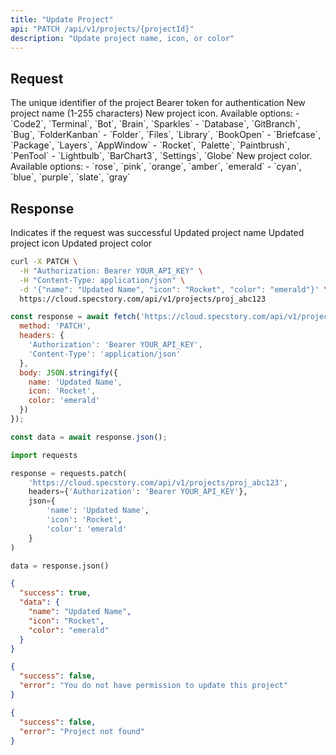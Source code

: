 ```yaml
---
title: "Update Project"
api: "PATCH /api/v1/projects/{projectId}"
description: "Update project name, icon, or color"
---
```


## Request

<ParamField path="projectId" type="string" required>
  The unique identifier of the project
</ParamField>

<ParamField header="Authorization" type="string" required>
  Bearer token for authentication
</ParamField>

<ParamField body="name" type="string">
  New project name (1-255 characters)
</ParamField>

<ParamField body="icon" type="string">
  New project icon. Available options:
  - `Code2`, `Terminal`, `Bot`, `Brain`, `Sparkles`
  - `Database`, `GitBranch`, `Bug`, `FolderKanban`
  - `Folder`, `Files`, `Library`, `BookOpen`
  - `Briefcase`, `Package`, `Layers`, `AppWindow`
  - `Rocket`, `Palette`, `Paintbrush`, `PenTool`
  - `Lightbulb`, `BarChart3`, `Settings`, `Globe`
</ParamField>

<ParamField body="color" type="string">
  New project color. Available options:
  - `rose`, `pink`, `orange`, `amber`, `emerald`
  - `cyan`, `blue`, `purple`, `slate`, `gray`
</ParamField>

## Response

<ResponseField name="success" type="boolean">
  Indicates if the request was successful
</ResponseField>

<ResponseField name="data" type="object">
  <Expandable title="data">
    <ResponseField name="name" type="string">
      Updated project name
    </ResponseField>
    <ResponseField name="icon" type="string">
      Updated project icon
    </ResponseField>
    <ResponseField name="color" type="string">
      Updated project color
    </ResponseField>
  </Expandable>
</ResponseField>

<RequestExample>

```bash cURL
curl -X PATCH \
  -H "Authorization: Bearer YOUR_API_KEY" \
  -H "Content-Type: application/json" \
  -d '{"name": "Updated Name", "icon": "Rocket", "color": "emerald"}' \
  https://cloud.specstory.com/api/v1/projects/proj_abc123
```

```javascript JavaScript
const response = await fetch('https://cloud.specstory.com/api/v1/projects/proj_abc123', {
  method: 'PATCH',
  headers: {
    'Authorization': 'Bearer YOUR_API_KEY',
    'Content-Type': 'application/json'
  },
  body: JSON.stringify({
    name: 'Updated Name',
    icon: 'Rocket',
    color: 'emerald'
  })
});

const data = await response.json();
```

```python Python
import requests

response = requests.patch(
    'https://cloud.specstory.com/api/v1/projects/proj_abc123',
    headers={'Authorization': 'Bearer YOUR_API_KEY'},
    json={
        'name': 'Updated Name',
        'icon': 'Rocket',
        'color': 'emerald'
    }
)

data = response.json()
```

</RequestExample>

<ResponseExample>

```json 200 Success
{
  "success": true,
  "data": {
    "name": "Updated Name",
    "icon": "Rocket",
    "color": "emerald"
  }
}
```

```json 403 Forbidden
{
  "success": false,
  "error": "You do not have permission to update this project"
}
```

```json 404 Not Found
{
  "success": false,
  "error": "Project not found"
}
```

</ResponseExample>